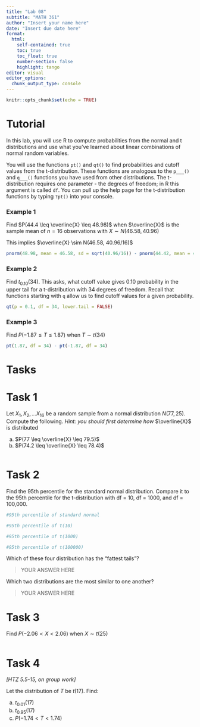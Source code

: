 ```yaml
---
title: "Lab 08"
subtitle: "MATH 361"
author: "Insert your name here"
date: "Insert due date here"
format: 
  html:
    self-contained: true
    toc: true
    toc_float: true
    number-section: false
    highlight: tango
editor: visual
editor_options: 
  chunk_output_type: console
---
```


```r
knitr::opts_chunk$set(echo = TRUE)
```

# Tutorial

In this lab, you will use R to compute probabilities from the normal and t distributions and use what you've learned about linear combinations of normal random variables.

You will use the functions `pt()` and `qt()` to find probabilities and cutoff values from the t-distribution. These functions are analogous to the `p___()` and `q___()` functions you have used from other distributions. The t-distribution requires one parameter - the degrees of freedom; in R this argument is called `df`. You can pull up the help page for the t-distribution functions by typing `?pt()` into your console.

### Example 1

Find $P(44.4 \leq \overline{X} \leq 48.98)$ when $\overline{X}$ is the sample mean of $n = 16$ observations with $X \sim N(46.58,40.96)$

This implies $\overline{X} \sim N(46.58, 40.96/16)$

```r
pnorm(48.98, mean = 46.58, sd = sqrt(40.96/16)) - pnorm(44.42, mean = 46.58, sd = sqrt(40.96/16))
```

### Example 2

Find $t_{0.10}(34)$. This asks, what cutoff value gives 0.10 probability in the upper tail for a t-distribution with 34 degrees of freedom. Recall that functions starting with `q` allow us to find cutoff values for a given probability.

```r
qt(p = 0.1, df = 34, lower.tail = FALSE)
```

### Example 3

Find $P(−1.87 \leq T \leq 1.87)$ when $T \sim t(34)$

```r
pt(1.87, df = 34) - pt(-1.87, df = 34)
```

# Tasks

# Task 1

Let $X_1, X_2, ... X_{16}$ be a random sample from a normal distribution $N(77,25)$. Compute the following. *Hint: you should first determine how* $\overline{X}$ is distributed

a)  $P(77 \leq \overline{X} \leq 79.5)$
b)  $P(74.2 \leq \overline{X} \leq 78.4)$

```r

```

# Task 2

Find the 95th percentile for the standard normal distribution. Compare it to the 95th percentile for the t-distribution with df = 10, df = 1000, and df = 100,000.

```r
#95th percentile of standard normal

#95th percentile of t(10)

#95th percentile of t(1000)

#95th percentile of t(100000)

```

Which of these four distribution has the "fattest tails"?

> YOUR ANSWER HERE

Which two distributions are the most similar to one another?

> YOUR ANSWER HERE

# Task 3

Find $P(-2.06 < X < 2.06)$ when $X \sim t(25)$

```r

```

# Task 4

*\[HTZ 5.5-15, on group work\]*

Let the distribution of $T$ be $t(17)$. Find:

a.  $t_{0.01}(17)$
b.  $t_{0.95}(17)$
c.  $P(-1.74 < T < 1.74)$

```r

```
